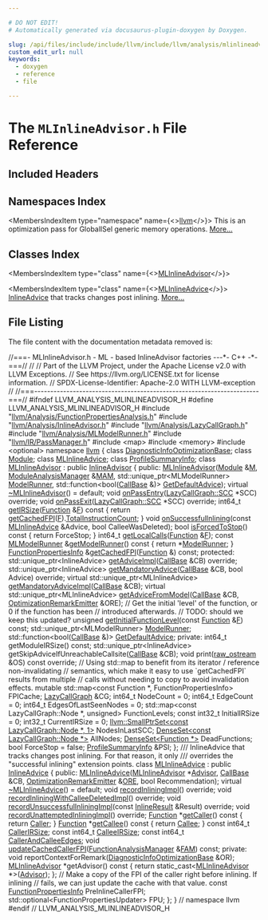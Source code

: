 ```yaml
---

# DO NOT EDIT!
# Automatically generated via docusaurus-plugin-doxygen by Doxygen.

slug: /api/files/include/include/llvm/include/llvm/analysis/mlinlineadvisor-h
custom_edit_url: null
keywords:
  - doxygen
  - reference
  - file

---
```





# The `MLInlineAdvisor.h` File Reference

<DoxygenPage pluginConfig={pluginConfig}>



## Included Headers

<IncludesList>
<IncludesListItem
  filePath="llvm/Analysis/FunctionPropertiesAnalysis.h"
  permalink="/docs/api/files/include/include/llvm/include/llvm/analysis/functionpropertiesanalysis-h"
  isLocal="true" />
<IncludesListItem
  filePath="llvm/Analysis/InlineAdvisor.h"
  permalink="/docs/api/files/include/include/llvm/include/llvm/analysis/inlineadvisor-h"
  isLocal="true" />
<IncludesListItem
  filePath="llvm/Analysis/LazyCallGraph.h"
  permalink="/docs/api/files/include/include/llvm/include/llvm/analysis/lazycallgraph-h"
  isLocal="true" />
<IncludesListItem
  filePath="llvm/Analysis/MLModelRunner.h"
  permalink="/docs/api/files/include/include/llvm/include/llvm/analysis/mlmodelrunner-h"
  isLocal="true" />
<IncludesListItem
  filePath="llvm/IR/PassManager.h"
  permalink="/docs/api/files/include/include/llvm/include/llvm/ir/passmanager-h"
  isLocal="true" />
<IncludesListItem
  filePath="map"
  permalink=""
  isLocal="false" />
<IncludesListItem
  filePath="memory"
  permalink=""
  isLocal="false" />
<IncludesListItem
  filePath="optional"
  permalink=""
  isLocal="false" />
</IncludesList>

## Namespaces Index

<MembersIndex>

<MembersIndexItem
  type="namespace"
  name={<><a href="/docs/api/namespaces/llvm">llvm</a></>}>
This is an optimization pass for GlobalISel generic memory operations. <a href="/docs/api/namespaces/llvm/#details">More...</a>
</MembersIndexItem>

</MembersIndex>

## Classes Index

<MembersIndex>

<MembersIndexItem
  type="class"
  name={<><a href="/docs/api/classes/llvm/mlinlineadvisor">MLInlineAdvisor</a></>}>
</MembersIndexItem>

<MembersIndexItem
  type="class"
  name={<><a href="/docs/api/classes/llvm/mlinlineadvice">MLInlineAdvice</a></>}>
<a href="/docs/api/classes/llvm/inlineadvice">InlineAdvice</a> that tracks changes post inlining. <a href="/docs/api/classes/llvm/mlinlineadvice/#details">More...</a>
</MembersIndexItem>

</MembersIndex>


## File Listing

The file content with the documentation metadata removed is:

<ProgramListing>

<Link id="l00001" /><CodeLine lineNumber="1"><span class="doxyHighlightComment">//===- MLInlineAdvisor.h - ML - based InlineAdvisor factories ---&#42;- C++ -&#42;-===//</span></CodeLine>
<Link id="l00002" /><CodeLine lineNumber="2"><span class="doxyHighlightComment">//</span></CodeLine>
<Link id="l00003" /><CodeLine lineNumber="3"><span class="doxyHighlightComment">// Part of the LLVM Project, under the Apache License v2.0 with LLVM Exceptions.</span></CodeLine>
<Link id="l00004" /><CodeLine lineNumber="4"><span class="doxyHighlightComment">// See https://llvm.org/LICENSE.txt for license information.</span></CodeLine>
<Link id="l00005" /><CodeLine lineNumber="5"><span class="doxyHighlightComment">// SPDX-License-Identifier: Apache-2.0 WITH LLVM-exception</span></CodeLine>
<Link id="l00006" /><CodeLine lineNumber="6"><span class="doxyHighlightComment">//</span></CodeLine>
<Link id="l00007" /><CodeLine lineNumber="7"><span class="doxyHighlightComment">//===----------------------------------------------------------------------===//</span></CodeLine>
<Link id="l00008" /><CodeLine lineNumber="8"></CodeLine>
<Link id="l00009" /><CodeLine lineNumber="9"><span class="doxyHighlightPreprocessor">#ifndef LLVM&#95;ANALYSIS&#95;MLINLINEADVISOR&#95;H</span></CodeLine>
<Link id="l00010" /><CodeLine lineNumber="10"><span class="doxyHighlightPreprocessor">#define LLVM&#95;ANALYSIS&#95;MLINLINEADVISOR&#95;H</span></CodeLine>
<Link id="l00011" /><CodeLine lineNumber="11"></CodeLine>
<Link id="l00012" /><CodeLine lineNumber="12"><span class="doxyHighlightPreprocessor">#include &quot;<a href="/docs/api/files/include/include/llvm/include/llvm/analysis/functionpropertiesanalysis-h">llvm/Analysis/FunctionPropertiesAnalysis.h</a>&quot;</span></CodeLine>
<Link id="l00013" /><CodeLine lineNumber="13"><span class="doxyHighlightPreprocessor">#include &quot;<a href="/docs/api/files/include/include/llvm/include/llvm/analysis/inlineadvisor-h">llvm/Analysis/InlineAdvisor.h</a>&quot;</span></CodeLine>
<Link id="l00014" /><CodeLine lineNumber="14"><span class="doxyHighlightPreprocessor">#include &quot;<a href="/docs/api/files/include/include/llvm/include/llvm/analysis/lazycallgraph-h">llvm/Analysis/LazyCallGraph.h</a>&quot;</span></CodeLine>
<Link id="l00015" /><CodeLine lineNumber="15"><span class="doxyHighlightPreprocessor">#include &quot;<a href="/docs/api/files/include/include/llvm/include/llvm/analysis/mlmodelrunner-h">llvm/Analysis/MLModelRunner.h</a>&quot;</span></CodeLine>
<Link id="l00016" /><CodeLine lineNumber="16"><span class="doxyHighlightPreprocessor">#include &quot;<a href="/docs/api/files/include/include/llvm/include/llvm/ir/passmanager-h">llvm/IR/PassManager.h</a>&quot;</span></CodeLine>
<Link id="l00017" /><CodeLine lineNumber="17"></CodeLine>
<Link id="l00018" /><CodeLine lineNumber="18"><span class="doxyHighlightPreprocessor">#include &lt;map&gt;</span></CodeLine>
<Link id="l00019" /><CodeLine lineNumber="19"><span class="doxyHighlightPreprocessor">#include &lt;memory&gt;</span></CodeLine>
<Link id="l00020" /><CodeLine lineNumber="20"><span class="doxyHighlightPreprocessor">#include &lt;optional&gt;</span></CodeLine>
<Link id="l00021" /><CodeLine lineNumber="21"></CodeLine>
<Link id="l00022" /><CodeLine lineNumber="22"><span class="doxyHighlightKeyword">namespace </span><span class="doxyHighlight"><a href="/docs/api/namespaces/llvm">llvm</a> &#123;</span></CodeLine>
<Link id="l00023" /><CodeLine lineNumber="23"><span class="doxyHighlightKeyword">class </span><span class="doxyHighlight"><a href="/docs/api/classes/llvm/diagnosticinfooptimizationbase">DiagnosticInfoOptimizationBase</a>;</span></CodeLine>
<Link id="l00024" /><CodeLine lineNumber="24"><span class="doxyHighlightKeyword">class </span><span class="doxyHighlight"><a href="/docs/api/classes/llvm/module">Module</a>;</span></CodeLine>
<Link id="l00025" /><CodeLine lineNumber="25"><span class="doxyHighlightKeyword">class </span><span class="doxyHighlight"><a href="/docs/api/classes/llvm/mlinlineadvice">MLInlineAdvice</a>;</span></CodeLine>
<Link id="l00026" /><CodeLine lineNumber="26"><span class="doxyHighlightKeyword">class </span><span class="doxyHighlight"><a href="/docs/api/classes/llvm/profilesummaryinfo">ProfileSummaryInfo</a>;</span></CodeLine>
<Link id="l00027" /><CodeLine lineNumber="27"></CodeLine>
<Link id="l00028" /><CodeLine lineNumber="28" lineLink="/docs/api/classes/llvm/mlinlineadvisor"><span class="doxyHighlightKeyword">class </span><span class="doxyHighlight"><a href="/docs/api/classes/llvm/mlinlineadvisor/#a721f6a9227830f0254a70a740f43f24f">MLInlineAdvisor</a> : </span><span class="doxyHighlightKeyword">public</span><span class="doxyHighlight"> <a href="/docs/api/classes/llvm/inlineadvisor/#aec021d6b460b139f3c1d570a0f2dd4b6">InlineAdvisor</a> &#123;</span></CodeLine>
<Link id="l00029" /><CodeLine lineNumber="29"><span class="doxyHighlightKeyword">public</span><span class="doxyHighlight">:</span></CodeLine>
<Link id="l00030" /><CodeLine lineNumber="30"><span class="doxyHighlight">  <a href="/docs/api/classes/llvm/mlinlineadvisor/#a721f6a9227830f0254a70a740f43f24f">MLInlineAdvisor</a>(<a href="/docs/api/classes/llvm/module">Module</a> &amp;<a href="/docs/api/classes/llvm/inlineadvisor/#ab63e90899ab78f60bf47256071c0a48b">M</a>, <a href="/docs/api/namespaces/llvm/#af9c9208365fd9ce11392b4d79485e259">ModuleAnalysisManager</a> &amp;<a href="/docs/api/files/lib/lib/passes/passbuilderbindings-cpp/#a85bddafa659a93a7a67c9094648259be">MAM</a>,</span></CodeLine>
<Link id="l00031" /><CodeLine lineNumber="31"><span class="doxyHighlight">                  std::unique&#95;ptr&lt;MLModelRunner&gt; <a href="/docs/api/classes/llvm/mlinlineadvisor/#a33dfb3ef81bda64ebcbc766046c701c6">ModelRunner</a>,</span></CodeLine>
<Link id="l00032" /><CodeLine lineNumber="32"><span class="doxyHighlight">                  std::function&lt;</span><span class="doxyHighlightKeywordType">bool</span><span class="doxyHighlight">(<a href="/docs/api/classes/llvm/callbase">CallBase</a> &amp;)&gt; <a href="/docs/api/classes/llvm/mlinlineadvisor/#ad8c9b5a4b4d8a2504741ea95eb2f6ccc">GetDefaultAdvice</a>);</span></CodeLine>
<Link id="l00033" /><CodeLine lineNumber="33"></CodeLine>
<Link id="l00034" /><CodeLine lineNumber="34" lineLink="/docs/api/classes/llvm/mlinlineadvisor/#ae13a64e601a0aa04050c096a1ac684ba"><span class="doxyHighlight">  </span><span class="doxyHighlightKeyword">virtual</span><span class="doxyHighlight"> <a href="/docs/api/classes/llvm/mlinlineadvisor/#ae13a64e601a0aa04050c096a1ac684ba">~MLInlineAdvisor</a>() = </span><span class="doxyHighlightKeywordFlow">default</span><span class="doxyHighlight">;</span></CodeLine>
<Link id="l00035" /><CodeLine lineNumber="35"></CodeLine>
<Link id="l00036" /><CodeLine lineNumber="36"><span class="doxyHighlight">  </span><span class="doxyHighlightKeywordType">void</span><span class="doxyHighlight"> <a href="/docs/api/classes/llvm/mlinlineadvisor/#aaaec1d89794dccf1f6d02c0e46258796">onPassEntry</a>(<a href="/docs/api/classes/llvm/lazycallgraph/scc">LazyCallGraph::SCC</a> &#42;SCC) </span><span class="doxyHighlightKeyword">override</span><span class="doxyHighlight">;</span></CodeLine>
<Link id="l00037" /><CodeLine lineNumber="37"><span class="doxyHighlight">  </span><span class="doxyHighlightKeywordType">void</span><span class="doxyHighlight"> <a href="/docs/api/classes/llvm/mlinlineadvisor/#a42079a872d9a000c124cef0d38723741">onPassExit</a>(<a href="/docs/api/classes/llvm/lazycallgraph/scc">LazyCallGraph::SCC</a> &#42;SCC) </span><span class="doxyHighlightKeyword">override</span><span class="doxyHighlight">;</span></CodeLine>
<Link id="l00038" /><CodeLine lineNumber="38"></CodeLine>
<Link id="l00039" /><CodeLine lineNumber="39" lineLink="/docs/api/classes/llvm/mlinlineadvisor/#ad64807412969a3708f691675898a58c0"><span class="doxyHighlight">  int64&#95;t <a href="/docs/api/classes/llvm/mlinlineadvisor/#ad64807412969a3708f691675898a58c0">getIRSize</a>(<a href="/docs/api/classes/llvm/function">Function</a> &amp;<a href="/docs/api/files/lib/lib/support/md5-cpp/#a96d73bbd7af15cb1fc38c3f4a3bd82e9">F</a>)</span><span class="doxyHighlightKeyword"> const </span><span class="doxyHighlight">&#123;</span></CodeLine>
<Link id="l00040" /><CodeLine lineNumber="40"><span class="doxyHighlight">    </span><span class="doxyHighlightKeywordFlow">return</span><span class="doxyHighlight"> <a href="/docs/api/classes/llvm/mlinlineadvisor/#a3b7f1071fac3720a2f1d4bd7da91625d">getCachedFPI</a>(<a href="/docs/api/files/lib/lib/support/md5-cpp/#a96d73bbd7af15cb1fc38c3f4a3bd82e9">F</a>).<a href="/docs/api/classes/llvm/functionpropertiesinfo/#ae0ec2659390ab61b126f336e2727d0c7">TotalInstructionCount</a>;</span></CodeLine>
<Link id="l00041" /><CodeLine lineNumber="41"><span class="doxyHighlight">  &#125;</span></CodeLine>
<Link id="l00042" /><CodeLine lineNumber="42"><span class="doxyHighlight">  </span><span class="doxyHighlightKeywordType">void</span><span class="doxyHighlight"> <a href="/docs/api/classes/llvm/mlinlineadvisor/#a8116ffdfb54f7d195eb185c8bf7c060c">onSuccessfulInlining</a>(</span><span class="doxyHighlightKeyword">const</span><span class="doxyHighlight"> <a href="/docs/api/classes/llvm/mlinlineadvice">MLInlineAdvice</a> &amp;Advice,</span></CodeLine>
<Link id="l00043" /><CodeLine lineNumber="43"><span class="doxyHighlight">                            </span><span class="doxyHighlightKeywordType">bool</span><span class="doxyHighlight"> CalleeWasDeleted);</span></CodeLine>
<Link id="l00044" /><CodeLine lineNumber="44"></CodeLine>
<Link id="l00045" /><CodeLine lineNumber="45" lineLink="/docs/api/classes/llvm/mlinlineadvisor/#af51ba1b089b59418d39aa40424b996dd"><span class="doxyHighlight">  </span><span class="doxyHighlightKeywordType">bool</span><span class="doxyHighlight"> <a href="/docs/api/classes/llvm/mlinlineadvisor/#af51ba1b089b59418d39aa40424b996dd">isForcedToStop</a>()</span><span class="doxyHighlightKeyword"> const </span><span class="doxyHighlight">&#123; </span><span class="doxyHighlightKeywordFlow">return</span><span class="doxyHighlight"> ForceStop; &#125;</span></CodeLine>
<Link id="l00046" /><CodeLine lineNumber="46"><span class="doxyHighlight">  int64&#95;t <a href="/docs/api/classes/llvm/mlinlineadvisor/#abdcccbb9d3934f1685accebaf51f5aef">getLocalCalls</a>(<a href="/docs/api/classes/llvm/function">Function</a> &amp;<a href="/docs/api/files/lib/lib/support/md5-cpp/#a96d73bbd7af15cb1fc38c3f4a3bd82e9">F</a>);</span></CodeLine>
<Link id="l00047" /><CodeLine lineNumber="47" lineLink="/docs/api/classes/llvm/mlinlineadvisor/#a65f0a9492034c08d15be5b62481d0970"><span class="doxyHighlight">  </span><span class="doxyHighlightKeyword">const</span><span class="doxyHighlight"> <a href="/docs/api/classes/llvm/mlmodelrunner">MLModelRunner</a> &amp;<a href="/docs/api/classes/llvm/mlinlineadvisor/#a65f0a9492034c08d15be5b62481d0970">getModelRunner</a>()</span><span class="doxyHighlightKeyword"> const </span><span class="doxyHighlight">&#123; </span><span class="doxyHighlightKeywordFlow">return</span><span class="doxyHighlight"> &#42;<a href="/docs/api/classes/llvm/mlinlineadvisor/#a33dfb3ef81bda64ebcbc766046c701c6">ModelRunner</a>; &#125;</span></CodeLine>
<Link id="l00048" /><CodeLine lineNumber="48"><span class="doxyHighlight">  <a href="/docs/api/classes/llvm/functionpropertiesinfo">FunctionPropertiesInfo</a> &amp;<a href="/docs/api/classes/llvm/mlinlineadvisor/#a3b7f1071fac3720a2f1d4bd7da91625d">getCachedFPI</a>(<a href="/docs/api/classes/llvm/function">Function</a> &amp;) </span><span class="doxyHighlightKeyword">const</span><span class="doxyHighlight">;</span></CodeLine>
<Link id="l00049" /><CodeLine lineNumber="49"></CodeLine>
<Link id="l00050" /><CodeLine lineNumber="50"><span class="doxyHighlightKeyword">protected</span><span class="doxyHighlight">:</span></CodeLine>
<Link id="l00051" /><CodeLine lineNumber="51"><span class="doxyHighlight">  std::unique&#95;ptr&lt;InlineAdvice&gt; <a href="/docs/api/classes/llvm/mlinlineadvisor/#adb44b65867ce48eee9d2d49cbdc60333">getAdviceImpl</a>(<a href="/docs/api/classes/llvm/callbase">CallBase</a> &amp;CB) </span><span class="doxyHighlightKeyword">override</span><span class="doxyHighlight">;</span></CodeLine>
<Link id="l00052" /><CodeLine lineNumber="52"></CodeLine>
<Link id="l00053" /><CodeLine lineNumber="53"><span class="doxyHighlight">  std::unique&#95;ptr&lt;InlineAdvice&gt; <a href="/docs/api/classes/llvm/mlinlineadvisor/#adca0f8d16629001e04b5f4d1cbae214b">getMandatoryAdvice</a>(<a href="/docs/api/classes/llvm/callbase">CallBase</a> &amp;CB,</span></CodeLine>
<Link id="l00054" /><CodeLine lineNumber="54"><span class="doxyHighlight">                                                   </span><span class="doxyHighlightKeywordType">bool</span><span class="doxyHighlight"> Advice) </span><span class="doxyHighlightKeyword">override</span><span class="doxyHighlight">;</span></CodeLine>
<Link id="l00055" /><CodeLine lineNumber="55"></CodeLine>
<Link id="l00056" /><CodeLine lineNumber="56"><span class="doxyHighlight">  </span><span class="doxyHighlightKeyword">virtual</span><span class="doxyHighlight"> std::unique&#95;ptr&lt;MLInlineAdvice&gt; <a href="/docs/api/classes/llvm/mlinlineadvisor/#aa64517193ce5ce41b3a4902fcece379e">getMandatoryAdviceImpl</a>(<a href="/docs/api/classes/llvm/callbase">CallBase</a> &amp;CB);</span></CodeLine>
<Link id="l00057" /><CodeLine lineNumber="57"></CodeLine>
<Link id="l00058" /><CodeLine lineNumber="58"><span class="doxyHighlight">  </span><span class="doxyHighlightKeyword">virtual</span><span class="doxyHighlight"> std::unique&#95;ptr&lt;MLInlineAdvice&gt;</span></CodeLine>
<Link id="l00059" /><CodeLine lineNumber="59"><span class="doxyHighlight">  <a href="/docs/api/classes/llvm/mlinlineadvisor/#ad29d86e8f62a35997fcc2f48d72653b2">getAdviceFromModel</a>(<a href="/docs/api/classes/llvm/callbase">CallBase</a> &amp;CB, <a href="/docs/api/classes/llvm/optimizationremarkemitter">OptimizationRemarkEmitter</a> &amp;ORE);</span></CodeLine>
<Link id="l00060" /><CodeLine lineNumber="60"></CodeLine>
<Link id="l00061" /><CodeLine lineNumber="61"><span class="doxyHighlight">  </span><span class="doxyHighlightComment">// Get the initial &#39;level&#39; of the function, or 0 if the function has been</span></CodeLine>
<Link id="l00062" /><CodeLine lineNumber="62"><span class="doxyHighlight">  </span><span class="doxyHighlightComment">// introduced afterwards.</span></CodeLine>
<Link id="l00063" /><CodeLine lineNumber="63"><span class="doxyHighlight">  </span><span class="doxyHighlightComment">// TODO: should we keep this updated?</span></CodeLine>
<Link id="l00064" /><CodeLine lineNumber="64"><span class="doxyHighlight">  </span><span class="doxyHighlightKeywordType">unsigned</span><span class="doxyHighlight"> <a href="/docs/api/classes/llvm/mlinlineadvisor/#af89cb65bd8bca0c28b1a0b7cd0bcff89">getInitialFunctionLevel</a>(</span><span class="doxyHighlightKeyword">const</span><span class="doxyHighlight"> <a href="/docs/api/classes/llvm/function">Function</a> &amp;<a href="/docs/api/files/lib/lib/support/md5-cpp/#a96d73bbd7af15cb1fc38c3f4a3bd82e9">F</a>) </span><span class="doxyHighlightKeyword">const</span><span class="doxyHighlight">;</span></CodeLine>
<Link id="l00065" /><CodeLine lineNumber="65"></CodeLine>
<Link id="l00066" /><CodeLine lineNumber="66" lineLink="/docs/api/classes/llvm/mlinlineadvisor/#a33dfb3ef81bda64ebcbc766046c701c6"><span class="doxyHighlight">  std::unique&#95;ptr&lt;MLModelRunner&gt; <a href="/docs/api/classes/llvm/mlinlineadvisor/#a33dfb3ef81bda64ebcbc766046c701c6">ModelRunner</a>;</span></CodeLine>
<Link id="l00067" /><CodeLine lineNumber="67" lineLink="/docs/api/classes/llvm/mlinlineadvisor/#ad8c9b5a4b4d8a2504741ea95eb2f6ccc"><span class="doxyHighlight">  std::function&lt;bool(<a href="/docs/api/classes/llvm/callbase">CallBase</a> &amp;)&gt; <a href="/docs/api/classes/llvm/mlinlineadvisor/#ad8c9b5a4b4d8a2504741ea95eb2f6ccc">GetDefaultAdvice</a>;</span></CodeLine>
<Link id="l00068" /><CodeLine lineNumber="68"></CodeLine>
<Link id="l00069" /><CodeLine lineNumber="69"><span class="doxyHighlightKeyword">private</span><span class="doxyHighlight">:</span></CodeLine>
<Link id="l00070" /><CodeLine lineNumber="70"><span class="doxyHighlight">  int64&#95;t getModuleIRSize() </span><span class="doxyHighlightKeyword">const</span><span class="doxyHighlight">;</span></CodeLine>
<Link id="l00071" /><CodeLine lineNumber="71"><span class="doxyHighlight">  std::unique&#95;ptr&lt;InlineAdvice&gt;</span></CodeLine>
<Link id="l00072" /><CodeLine lineNumber="72"><span class="doxyHighlight">  getSkipAdviceIfUnreachableCallsite(<a href="/docs/api/classes/llvm/callbase">CallBase</a> &amp;CB);</span></CodeLine>
<Link id="l00073" /><CodeLine lineNumber="73"><span class="doxyHighlight">  </span><span class="doxyHighlightKeywordType">void</span><span class="doxyHighlight"> print(<a href="/docs/api/classes/llvm/raw-ostream">raw&#95;ostream</a> &amp;OS) </span><span class="doxyHighlightKeyword">const override</span><span class="doxyHighlight">;</span></CodeLine>
<Link id="l00074" /><CodeLine lineNumber="74"></CodeLine>
<Link id="l00075" /><CodeLine lineNumber="75"><span class="doxyHighlight">  </span><span class="doxyHighlightComment">// Using std::map to benefit from its iterator / reference non-invalidating</span></CodeLine>
<Link id="l00076" /><CodeLine lineNumber="76"><span class="doxyHighlight">  </span><span class="doxyHighlightComment">// semantics, which make it easy to use &#96;getCachedFPI&#96; results from multiple</span></CodeLine>
<Link id="l00077" /><CodeLine lineNumber="77"><span class="doxyHighlight">  </span><span class="doxyHighlightComment">// calls without needing to copy to avoid invalidation effects.</span></CodeLine>
<Link id="l00078" /><CodeLine lineNumber="78"><span class="doxyHighlight">  </span><span class="doxyHighlightKeyword">mutable</span><span class="doxyHighlight"> std::map&lt;const Function &#42;, FunctionPropertiesInfo&gt; FPICache;</span></CodeLine>
<Link id="l00079" /><CodeLine lineNumber="79"></CodeLine>
<Link id="l00080" /><CodeLine lineNumber="80"><span class="doxyHighlight">  <a href="/docs/api/classes/llvm/lazycallgraph">LazyCallGraph</a> &amp;CG;</span></CodeLine>
<Link id="l00081" /><CodeLine lineNumber="81"></CodeLine>
<Link id="l00082" /><CodeLine lineNumber="82"><span class="doxyHighlight">  int64&#95;t NodeCount = 0;</span></CodeLine>
<Link id="l00083" /><CodeLine lineNumber="83"><span class="doxyHighlight">  int64&#95;t EdgeCount = 0;</span></CodeLine>
<Link id="l00084" /><CodeLine lineNumber="84"><span class="doxyHighlight">  int64&#95;t EdgesOfLastSeenNodes = 0;</span></CodeLine>
<Link id="l00085" /><CodeLine lineNumber="85"></CodeLine>
<Link id="l00086" /><CodeLine lineNumber="86"><span class="doxyHighlight">  std::map&lt;const LazyCallGraph::Node &#42;, unsigned&gt; FunctionLevels;</span></CodeLine>
<Link id="l00087" /><CodeLine lineNumber="87"><span class="doxyHighlight">  </span><span class="doxyHighlightKeyword">const</span><span class="doxyHighlight"> int32&#95;t InitialIRSize = 0;</span></CodeLine>
<Link id="l00088" /><CodeLine lineNumber="88"><span class="doxyHighlight">  int32&#95;t CurrentIRSize = 0;</span></CodeLine>
<Link id="l00089" /><CodeLine lineNumber="89"><span class="doxyHighlight">  <a href="/docs/api/classes/llvm/smallptrset">llvm::SmallPtrSet&lt;const LazyCallGraph::Node &#42;, 1&gt;</a> NodesInLastSCC;</span></CodeLine>
<Link id="l00090" /><CodeLine lineNumber="90"><span class="doxyHighlight">  <a href="/docs/api/classes/llvm/denseset">DenseSet&lt;const LazyCallGraph::Node &#42;&gt;</a> AllNodes;</span></CodeLine>
<Link id="l00091" /><CodeLine lineNumber="91"><span class="doxyHighlight">  <a href="/docs/api/classes/llvm/denseset">DenseSet&lt;Function &#42;&gt;</a> DeadFunctions;</span></CodeLine>
<Link id="l00092" /><CodeLine lineNumber="92"><span class="doxyHighlight">  </span><span class="doxyHighlightKeywordType">bool</span><span class="doxyHighlight"> ForceStop = </span><span class="doxyHighlightKeyword">false</span><span class="doxyHighlight">;</span></CodeLine>
<Link id="l00093" /><CodeLine lineNumber="93"><span class="doxyHighlight">  <a href="/docs/api/classes/llvm/profilesummaryinfo">ProfileSummaryInfo</a> &amp;PSI;</span></CodeLine>
<Link id="l00094" /><CodeLine lineNumber="94"><span class="doxyHighlight">&#125;;</span></CodeLine>
<Link id="l00095" /><CodeLine lineNumber="95"></CodeLine>
<Link id="l00096" /><CodeLine lineNumber="96"><span class="doxyHighlightComment">/// InlineAdvice that tracks changes post inlining. For that reason, it only</span></CodeLine>
<Link id="l00097" /><CodeLine lineNumber="97"><span class="doxyHighlightComment">/// overrides the &quot;successful inlining&quot; extension points.</span></CodeLine>
<Link id="l00098" /><CodeLine lineNumber="98" lineLink="/docs/api/classes/llvm/mlinlineadvice"><span class="doxyHighlightKeyword">class </span><span class="doxyHighlight"><a href="/docs/api/classes/llvm/mlinlineadvice/#a413e5428e006570e79370b033a107dec">MLInlineAdvice</a> : </span><span class="doxyHighlightKeyword">public</span><span class="doxyHighlight"> <a href="/docs/api/classes/llvm/inlineadvice/#a8500015965ef1b86e39cd83fd2fc8dff">InlineAdvice</a> &#123;</span></CodeLine>
<Link id="l00099" /><CodeLine lineNumber="99"><span class="doxyHighlightKeyword">public</span><span class="doxyHighlight">:</span></CodeLine>
<Link id="l00100" /><CodeLine lineNumber="100"><span class="doxyHighlight">  <a href="/docs/api/classes/llvm/mlinlineadvice/#a413e5428e006570e79370b033a107dec">MLInlineAdvice</a>(<a href="/docs/api/classes/llvm/mlinlineadvisor">MLInlineAdvisor</a> &#42;<a href="/docs/api/classes/llvm/inlineadvice/#a840ff172791c81e7277a6fcf89c91dbe">Advisor</a>, <a href="/docs/api/classes/llvm/callbase">CallBase</a> &amp;CB,</span></CodeLine>
<Link id="l00101" /><CodeLine lineNumber="101"><span class="doxyHighlight">                 <a href="/docs/api/classes/llvm/optimizationremarkemitter">OptimizationRemarkEmitter</a> &amp;<a href="/docs/api/classes/llvm/inlineadvice/#a52090ce3aedce0b4004ca443c193b110">ORE</a>, </span><span class="doxyHighlightKeywordType">bool</span><span class="doxyHighlight"> Recommendation);</span></CodeLine>
<Link id="l00102" /><CodeLine lineNumber="102" lineLink="/docs/api/classes/llvm/mlinlineadvice/#a26dbfcb9de97830005174278c9656f2b"><span class="doxyHighlight">  </span><span class="doxyHighlightKeyword">virtual</span><span class="doxyHighlight"> <a href="/docs/api/classes/llvm/mlinlineadvice/#a26dbfcb9de97830005174278c9656f2b">~MLInlineAdvice</a>() = </span><span class="doxyHighlightKeywordFlow">default</span><span class="doxyHighlight">;</span></CodeLine>
<Link id="l00103" /><CodeLine lineNumber="103"></CodeLine>
<Link id="l00104" /><CodeLine lineNumber="104"><span class="doxyHighlight">  </span><span class="doxyHighlightKeywordType">void</span><span class="doxyHighlight"> <a href="/docs/api/classes/llvm/mlinlineadvice/#a79fede4389dbc2b630710e3c09787a20">recordInliningImpl</a>() </span><span class="doxyHighlightKeyword">override</span><span class="doxyHighlight">;</span></CodeLine>
<Link id="l00105" /><CodeLine lineNumber="105"><span class="doxyHighlight">  </span><span class="doxyHighlightKeywordType">void</span><span class="doxyHighlight"> <a href="/docs/api/classes/llvm/mlinlineadvice/#af08e89bee7499bc47dbc39d981c5c436">recordInliningWithCalleeDeletedImpl</a>() </span><span class="doxyHighlightKeyword">override</span><span class="doxyHighlight">;</span></CodeLine>
<Link id="l00106" /><CodeLine lineNumber="106"><span class="doxyHighlight">  </span><span class="doxyHighlightKeywordType">void</span><span class="doxyHighlight"> <a href="/docs/api/classes/llvm/mlinlineadvice/#ac725e56738dcc1fc8de94a7554491456">recordUnsuccessfulInliningImpl</a>(</span><span class="doxyHighlightKeyword">const</span><span class="doxyHighlight"> <a href="/docs/api/classes/llvm/inlineresult">InlineResult</a> &amp;Result) </span><span class="doxyHighlightKeyword">override</span><span class="doxyHighlight">;</span></CodeLine>
<Link id="l00107" /><CodeLine lineNumber="107"><span class="doxyHighlight">  </span><span class="doxyHighlightKeywordType">void</span><span class="doxyHighlight"> <a href="/docs/api/classes/llvm/mlinlineadvice/#afab4dde8e888e2564c2108a9c149f12d">recordUnattemptedInliningImpl</a>() </span><span class="doxyHighlightKeyword">override</span><span class="doxyHighlight">;</span></CodeLine>
<Link id="l00108" /><CodeLine lineNumber="108"></CodeLine>
<Link id="l00109" /><CodeLine lineNumber="109" lineLink="/docs/api/classes/llvm/mlinlineadvice/#ab7a31fef6e390f4ddf21f9f63a94f70f"><span class="doxyHighlight">  <a href="/docs/api/classes/llvm/function">Function</a> &#42;<a href="/docs/api/classes/llvm/mlinlineadvice/#ab7a31fef6e390f4ddf21f9f63a94f70f">getCaller</a>()</span><span class="doxyHighlightKeyword"> const </span><span class="doxyHighlight">&#123; </span><span class="doxyHighlightKeywordFlow">return</span><span class="doxyHighlight"> <a href="/docs/api/classes/llvm/inlineadvice/#a078183205dd7f49738ba34f1586e9620">Caller</a>; &#125;</span></CodeLine>
<Link id="l00110" /><CodeLine lineNumber="110" lineLink="/docs/api/classes/llvm/mlinlineadvice/#ada4b28b495ff3ca02d3373edf2b5bac6"><span class="doxyHighlight">  <a href="/docs/api/classes/llvm/function">Function</a> &#42;<a href="/docs/api/classes/llvm/mlinlineadvice/#ada4b28b495ff3ca02d3373edf2b5bac6">getCallee</a>()</span><span class="doxyHighlightKeyword"> const </span><span class="doxyHighlight">&#123; </span><span class="doxyHighlightKeywordFlow">return</span><span class="doxyHighlight"> <a href="/docs/api/classes/llvm/inlineadvice/#a00ec8d01596f9885f6303a98fbc8197b">Callee</a>; &#125;</span></CodeLine>
<Link id="l00111" /><CodeLine lineNumber="111"></CodeLine>
<Link id="l00112" /><CodeLine lineNumber="112" lineLink="/docs/api/classes/llvm/mlinlineadvice/#a367c676bd322e75aad02114a0763d955"><span class="doxyHighlight">  </span><span class="doxyHighlightKeyword">const</span><span class="doxyHighlight"> int64&#95;t <a href="/docs/api/classes/llvm/mlinlineadvice/#a367c676bd322e75aad02114a0763d955">CallerIRSize</a>;</span></CodeLine>
<Link id="l00113" /><CodeLine lineNumber="113" lineLink="/docs/api/classes/llvm/mlinlineadvice/#a6330d9efb13139a5058e3ee2d240c81d"><span class="doxyHighlight">  </span><span class="doxyHighlightKeyword">const</span><span class="doxyHighlight"> int64&#95;t <a href="/docs/api/classes/llvm/mlinlineadvice/#a6330d9efb13139a5058e3ee2d240c81d">CalleeIRSize</a>;</span></CodeLine>
<Link id="l00114" /><CodeLine lineNumber="114" lineLink="/docs/api/classes/llvm/mlinlineadvice/#ac2fa94d7c9401db9a42cee3a9e7a4416"><span class="doxyHighlight">  </span><span class="doxyHighlightKeyword">const</span><span class="doxyHighlight"> int64&#95;t <a href="/docs/api/classes/llvm/mlinlineadvice/#ac2fa94d7c9401db9a42cee3a9e7a4416">CallerAndCalleeEdges</a>;</span></CodeLine>
<Link id="l00115" /><CodeLine lineNumber="115"><span class="doxyHighlight">  </span><span class="doxyHighlightKeywordType">void</span><span class="doxyHighlight"> <a href="/docs/api/classes/llvm/mlinlineadvice/#a19a31f34d91bfcdfa8c16f9a16079461">updateCachedCallerFPI</a>(<a href="/docs/api/namespaces/llvm/#adce09a5a0de0e3177eb00e932734af2f">FunctionAnalysisManager</a> &amp;<a href="/docs/api/files/lib/lib/passes/passbuilderbindings-cpp/#a83c7e5ca51099e4efa895791a02fb0ed">FAM</a>) </span><span class="doxyHighlightKeyword">const</span><span class="doxyHighlight">;</span></CodeLine>
<Link id="l00116" /><CodeLine lineNumber="116"></CodeLine>
<Link id="l00117" /><CodeLine lineNumber="117"><span class="doxyHighlightKeyword">private</span><span class="doxyHighlight">:</span></CodeLine>
<Link id="l00118" /><CodeLine lineNumber="118"><span class="doxyHighlight">  </span><span class="doxyHighlightKeywordType">void</span><span class="doxyHighlight"> reportContextForRemark(<a href="/docs/api/classes/llvm/diagnosticinfooptimizationbase">DiagnosticInfoOptimizationBase</a> &amp;OR);</span></CodeLine>
<Link id="l00119" /><CodeLine lineNumber="119"><span class="doxyHighlight">  <a href="/docs/api/classes/llvm/mlinlineadvisor">MLInlineAdvisor</a> &#42;getAdvisor()</span><span class="doxyHighlightKeyword"> const </span><span class="doxyHighlight">&#123;</span></CodeLine>
<Link id="l00120" /><CodeLine lineNumber="120"><span class="doxyHighlight">    </span><span class="doxyHighlightKeywordFlow">return</span><span class="doxyHighlight"> </span><span class="doxyHighlightKeyword">static&#95;cast&lt;</span><span class="doxyHighlight"><a href="/docs/api/classes/llvm/mlinlineadvisor">MLInlineAdvisor</a> &#42;</span><span class="doxyHighlightKeyword">&gt;</span><span class="doxyHighlight">(<a href="/docs/api/classes/llvm/inlineadvice/#a840ff172791c81e7277a6fcf89c91dbe">Advisor</a>);</span></CodeLine>
<Link id="l00121" /><CodeLine lineNumber="121"><span class="doxyHighlight">  &#125;;</span></CodeLine>
<Link id="l00122" /><CodeLine lineNumber="122"><span class="doxyHighlight">  </span><span class="doxyHighlightComment">// Make a copy of the FPI of the caller right before inlining. If inlining</span></CodeLine>
<Link id="l00123" /><CodeLine lineNumber="123"><span class="doxyHighlight">  </span><span class="doxyHighlightComment">// fails, we can just update the cache with that value.</span></CodeLine>
<Link id="l00124" /><CodeLine lineNumber="124"><span class="doxyHighlight">  </span><span class="doxyHighlightKeyword">const</span><span class="doxyHighlight"> <a href="/docs/api/classes/llvm/functionpropertiesinfo">FunctionPropertiesInfo</a> PreInlineCallerFPI;</span></CodeLine>
<Link id="l00125" /><CodeLine lineNumber="125"><span class="doxyHighlight">  std::optional&lt;FunctionPropertiesUpdater&gt; FPU;</span></CodeLine>
<Link id="l00126" /><CodeLine lineNumber="126"><span class="doxyHighlight">&#125;;</span></CodeLine>
<Link id="l00127" /><CodeLine lineNumber="127"></CodeLine>
<Link id="l00128" /><CodeLine lineNumber="128"><span class="doxyHighlight">&#125; </span><span class="doxyHighlightComment">// namespace llvm</span></CodeLine>
<Link id="l00129" /><CodeLine lineNumber="129"></CodeLine>
<Link id="l00130" /><CodeLine lineNumber="130"><span class="doxyHighlightPreprocessor">#endif </span><span class="doxyHighlightComment">// LLVM&#95;ANALYSIS&#95;MLINLINEADVISOR&#95;H</span></CodeLine>

</ProgramListing>


</DoxygenPage>
